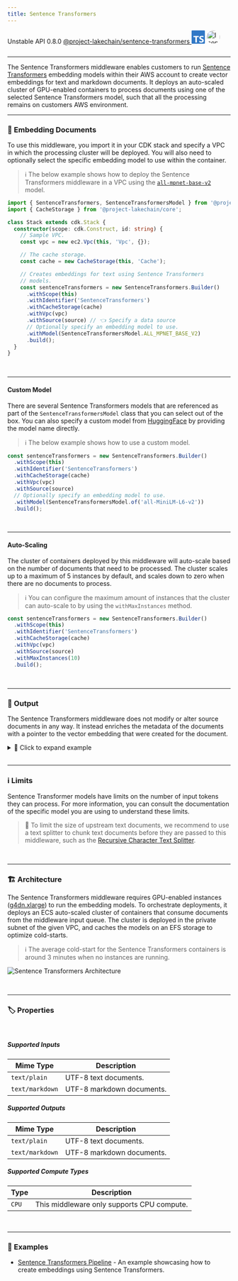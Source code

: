 ```yaml
---
title: Sentence Transformers
---
```



<span title="Label: Pro" data-view-component="true" class="Label Label--api text-uppercase">
  Unstable API
</span>
<span title="Label: Pro" data-view-component="true" class="Label Label--version text-uppercase">
  0.8.0
</span>
<span title="Label: Pro" data-view-component="true" class="Label Label--package">
  <a target="_blank" href="https://www.npmjs.com/package/@project-lakechain/sentence-transformers">
    @project-lakechain/sentence-transformers
  </a>
</span>
<span class="language-icon">
  <svg role="img" viewBox="0 0 24 24" width="30" xmlns="http://www.w3.org/2000/svg" style="fill: #3178C6;"><title>TypeScript</title><path d="M1.125 0C.502 0 0 .502 0 1.125v21.75C0 23.498.502 24 1.125 24h21.75c.623 0 1.125-.502 1.125-1.125V1.125C24 .502 23.498 0 22.875 0zm17.363 9.75c.612 0 1.154.037 1.627.111a6.38 6.38 0 0 1 1.306.34v2.458a3.95 3.95 0 0 0-.643-.361 5.093 5.093 0 0 0-.717-.26 5.453 5.453 0 0 0-1.426-.2c-.3 0-.573.028-.819.086a2.1 2.1 0 0 0-.623.242c-.17.104-.3.229-.393.374a.888.888 0 0 0-.14.49c0 .196.053.373.156.529.104.156.252.304.443.444s.423.276.696.41c.273.135.582.274.926.416.47.197.892.407 1.266.628.374.222.695.473.963.753.268.279.472.598.614.957.142.359.214.776.214 1.253 0 .657-.125 1.21-.373 1.656a3.033 3.033 0 0 1-1.012 1.085 4.38 4.38 0 0 1-1.487.596c-.566.12-1.163.18-1.79.18a9.916 9.916 0 0 1-1.84-.164 5.544 5.544 0 0 1-1.512-.493v-2.63a5.033 5.033 0 0 0 3.237 1.2c.333 0 .624-.03.872-.09.249-.06.456-.144.623-.25.166-.108.29-.234.373-.38a1.023 1.023 0 0 0-.074-1.089 2.12 2.12 0 0 0-.537-.5 5.597 5.597 0 0 0-.807-.444 27.72 27.72 0 0 0-1.007-.436c-.918-.383-1.602-.852-2.053-1.405-.45-.553-.676-1.222-.676-2.005 0-.614.123-1.141.369-1.582.246-.441.58-.804 1.004-1.089a4.494 4.494 0 0 1 1.47-.629 7.536 7.536 0 0 1 1.77-.201zm-15.113.188h9.563v2.166H9.506v9.646H6.789v-9.646H3.375z"/></svg>
</span>
<span class="language-icon" style="margin-right: 10px">
  <a target="_blank" href="https://sbert.net/">
    <Image width="30" src={icon} alt="Icon" style="border-radius: 50%" />
  </a>
</span>
<div style="margin-top: 26px"></div>

---

The Sentence Transformers middleware enables customers to run [Sentence Transformers](https://huggingface.co/sentence-transformers) embedding models within their AWS account to create vector embeddings for text and markdown documents. It deploys an auto-scaled cluster of GPU-enabled containers to process documents using one of the selected Sentence Transformers model, such that all the processing remains on customers AWS environment.

---

### 🤗 Embedding Documents

To use this middleware, you import it in your CDK stack and specify a VPC in which the processing cluster will be deployed. You will also need to optionally select the specific embedding model to use within the container.

> ℹ️ The below example shows how to deploy the Sentence Transformers middleware in a VPC using the [`all-mpnet-base-v2`](https://huggingface.co/sentence-transformers/all-mpnet-base-v2) model.

```typescript
import { SentenceTransformers, SentenceTransformersModel } from '@project-lakechain/sentence-transformers';
import { CacheStorage } from '@project-lakechain/core';

class Stack extends cdk.Stack {
  constructor(scope: cdk.Construct, id: string) {
    // Sample VPC.
    const vpc = new ec2.Vpc(this, 'Vpc', {});

    // The cache storage.
    const cache = new CacheStorage(this, 'Cache');

    // Creates embeddings for text using Sentence Transformers
    // models.
    const sentenceTransformers = new SentenceTransformers.Builder()
      .withScope(this)
      .withIdentifier('SentenceTransformers')
      .withCacheStorage(cache)
      .withVpc(vpc)
      .withSource(source) // 👈 Specify a data source
      // Optionally specify an embedding model to use.
      .withModel(SentenceTransformersModel.ALL_MPNET_BASE_V2)
      .build();
  }
}
```

<br />

---

#### Custom Model

There are several Sentence Transformers models that are referenced as part of the `SentenceTransformersModel` class that you can select out of the box. You can also specify a custom model from [HuggingFace](https://huggingface.co/sentence-transformers) by providing the model name directly.

> ℹ️ The below example shows how to use a custom model.

```typescript
const sentenceTransformers = new SentenceTransformers.Builder()
  .withScope(this)
  .withIdentifier('SentenceTransformers')
  .withCacheStorage(cache)
  .withVpc(vpc)
  .withSource(source)
  // Optionally specify an embedding model to use.
  .withModel(SentenceTransformersModel.of('all-MiniLM-L6-v2'))
  .build();
```

<br />

---

#### Auto-Scaling

The cluster of containers deployed by this middleware will auto-scale based on the number of documents that need to be processed. The cluster scales up to a maximum of 5 instances by default, and scales down to zero when there are no documents to process.

> ℹ️ You can configure the maximum amount of instances that the cluster can auto-scale to by using the `withMaxInstances` method.

```typescript
const sentenceTransformers = new SentenceTransformers.Builder()
  .withScope(this)
  .withIdentifier('SentenceTransformers')
  .withCacheStorage(cache)
  .withVpc(vpc)
  .withSource(source)
  .withMaxInstances(10)
  .build();
```

<br />

---

### 📄 Output

The Sentence Transformers middleware does not modify or alter source documents in any way. It instead enriches the metadata of the documents with a pointer to the vector embedding that were created for the document.

<details>
  <summary>💁 Click to expand example</summary>

  ```json
  {
    "specversion": "1.0",
    "id": "1780d5de-fd6f-4530-98d7-82ebee85ea39",
    "type": "document-created",
    "time": "2023-10-22T13:19:10.657Z",
    "data": {
        "chainId": "6ebf76e4-f70c-440c-98f9-3e3e7eb34c79",
        "source": {
            "url": "s3://bucket/document.txt",
            "type": "text/plain",
            "size": 245328,
            "etag": "1243cbd6cf145453c8b5519a2ada4779"
        },
        "document": {
            "url": "s3://bucket/document.txt",
            "type": "text/plain",
            "size": 245328,
            "etag": "1243cbd6cf145453c8b5519a2ada4779"
        },
        "metadata": {
          "properties": {
            "kind": "text",
            "attrs": {
              "embeddings": {
                "vectors": "s3://cache-storage/sentence-transformers/45a42b35c3225085.json",
                "model": "all-mpnet-base-v2",
                "dimensions": 768
            }
          }
        }
      }
    }
  }
  ```

</details>

<br />

---

### ℹ️ Limits

Sentence Transformer models have limits on the number of input tokens they can process. For more information, you can consult the documentation of the specific model you are using to understand these limits.

> 💁 To limit the size of upstream text documents, we recommend to use a text splitter to chunk text documents before they are passed to this middleware, such as the [Recursive Character Text Splitter](/project-lakechain/text-splitters/recursive-character-text-splitter).

<br />

---

### 🏗️ Architecture

The Sentence Transformers middleware requires GPU-enabled instances ([g4dn.xlarge](https://aws.amazon.com/ec2/instance-types/g4)) to run the embedding models. To orchestrate deployments, it deploys an ECS auto-scaled cluster of containers that consume documents from the middleware input queue. The cluster is deployed in the private subnet of the given VPC, and caches the models on an EFS storage to optimize cold-starts.

> ℹ️ The average cold-start for the Sentence Transformers containers is around 3 minutes when no instances are running.

![Sentence Transformers Architecture](../../../assets/sentence-transformers-architecture.png)

<br />

---

### 🏷️ Properties

<br />

##### Supported Inputs

|  Mime Type  | Description |
| ----------- | ----------- |
| `text/plain` | UTF-8 text documents. |
| `text/markdown` | UTF-8 markdown documents. |

##### Supported Outputs

|  Mime Type  | Description |
| ----------- | ----------- |
| `text/plain` | UTF-8 text documents. |
| `text/markdown` | UTF-8 markdown documents. |

##### Supported Compute Types

| Type  | Description |
| ----- | ----------- |
| `CPU` | This middleware only supports CPU compute. |

<br />

---

### 📖 Examples

- [Sentence Transformers Pipeline](https://github.com/awslabs/project-lakechain/tree/main/examples/simple-pipelines/embedding-pipelines/sentence-transformers-pipeline) - An example showcasing how to create embeddings using Sentence Transformers.
